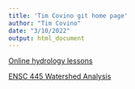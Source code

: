```yaml
---
title: 'Tim Covino git home page'
author: "Tim Covino"
date: "3/10/2022"
output: html_document
---
```


[Online hydrology lessons](hydrology/index.html)

[ENSC 445 Watershed Analysis](analysis/index.html)
